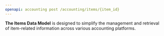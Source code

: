 ```yaml
---
openapi: accounting post /accounting/items/{item_id}
---
```


**The Items Data Model** is designed to simplify the management and retrieval of item-related information across various accounting platforms.
